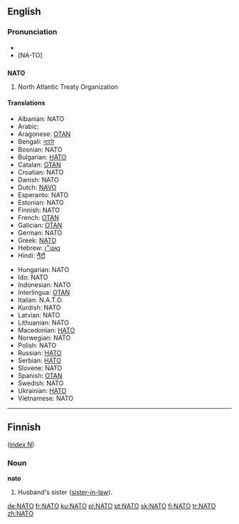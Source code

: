 {{see|nato}}
==English==
{{wikipedia}}
===Pronunciation===
*{{IPA|/'neɪtəʊ/}}
*[NA-TO]

==={{Acronym}}===
'''NATO'''

# North Atlantic Treaty Organization

====Translations====
{{top}}
*Albanian: NATO
*Arabic: {{ARchar|[[حلف الناتو]]}}
*Aragonese: [[OTAN]] {{f}}
*Bengali: [[ন্যাটো]]
*Bosnian: NATO
*Bulgarian: [[НАТО]]
*Catalan: [[OTAN]] {{f}}
*Croatian: NATO
*Danish: NATO
*Dutch: [[NAVO]]
*Esperanto: NATO
*Estonian: NATO
*Finnish: NATO
*French: [[OTAN]] {{f}}
*Galician: [[OTAN]] {{f}}
*German: NATO {{f}}
*Greek: [[ΝΑΤΟ]]
*Hebrew: [[נאט״ו]]
*Hindi: [[नैटो]]
{{mid}}
*Hungarian: NATO
*Ido: NATO
*Indonesian: NATO
*Interlingua: [[OTAN]]
*Italian: N.A.T.O.
*Kurdish: NATO
*Latvian: NATO
*Lithuanian: NATO
*Macedonian: [[НАТО]]
*Norwegian: NATO
*Polish: NATO
*Russian: [[НАТО]] {{f}}
*Serbian: [[НАТО]]
*Slovene: NATO
*Spanish: [[OTAN]] {{f}}
*Swedish: NATO
*Ukrainian: [[НАТО]]
*Vietnamese: NATO
{{bottom}}

----

==Finnish==
([[Wiktionary:Finnish_index_n|index N]])

===Noun===
'''nato'''
#Husband's sister ([[sister-in-law]]).

[[de:NATO]]
[[fr:NATO]]
[[ku:NATO]]
[[pl:NATO]]
[[pt:NATO]]
[[sk:NATO]]
[[fi:NATO]]
[[tr:NATO]]
[[zh:NATO]]